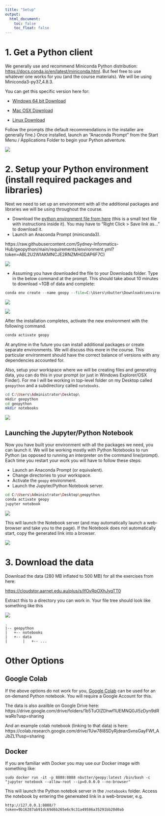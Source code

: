 ```yaml
---
title: "Setup"
output: 
  html_document:
    toc: false
    toc_float: false
---
```


# 1. Get a Python client
We generally use and recommend Miniconda Python distribution: [https://docs.conda.io/en/latest/miniconda.html](https://docs.conda.io/en/latest/miniconda.html). But feel free to use whatever one works for you (and the course materials). We will be using Miniconda3-py37_4.8.3.

You can get this specific version here for:

* [Windows 64 bit Download](https://repo.anaconda.com/miniconda/Miniconda3-py37_4.8.3-Windows-x86_64.exe)

* [Mac OSX Download](https://repo.anaconda.com/miniconda/Miniconda3-py37_4.8.3-MacOSX-x86_64.pkg)

* [Linux Download](https://repo.anaconda.com/miniconda/Miniconda3-py37_4.8.3-Linux-x86_64.sh)

Follow the prompts (the default recommendations in the installer are generally fine.) 
Once installed, launch an "Anaconda Prompt" from the Start Menu / Applications Folder to begin your Python adventure. 

![](fig/setup00.png)


# 2. Setup your Python environment (install required packages and libraries)

Next we need to set up an environment with all the additional packages and libraries we will be using throughout the course.

* Download the [python environment file from here](requirements/environment.yml) (this is a small text file with instructions inside it). You may have to "Right Click > Save link as..." to download it.
* Launch an Anaconda Prompt (miniconda3).

https://raw.githubusercontent.com/Sydney-Informatics-Hub/geopython/main/requirements/environment.yml?token=ABL2U2WIAKMNCJE2RNZMHGDAP6F7C)

![](fig/setup01.png)

* Assuming you have downloaded the file to your Downloads folder. Type in the below command at the prompt. This should take about 10 minutes to download ~1GB of data and complete:

```python
conda env create --name geopy --file=C:\Users\nbutter\Downloads\environment.yml
```

![](fig/setup02.png)

![](fig/setup03.png)

After the installation completes, activate the new environment with the following command.
```python
conda activate geopy
```

At anytime in the future you can install additional packages or create separate environments. We will discuss this more in the course. This particular environment should have the correct balance of versions with any dependencies accounted for.

Also, setup your workspace where we will be creating files and generating data, you can do this in your prompt (or just in Windows Explorer/OSX Finder). For me I will be working in top-level folder on my Desktop called ```geopython``` and a subdirectory called ```notebooks```.

```sh
cd C:\Users\Administrator\Desktop\
mkdir geopython
cd geopython
mkdir notebooks
```

![](fig/setup-python.png)


## Launching the Jupyter/Python Notebook

Now you have built your environment with all the packages we need, you can launch it. We will be working mostly with Python Notebooks to run Python (as opposed to running an interpreter on the command line/prompt). Each time you restart your work you will have to follow these steps:

* Launch an Anaconda Prompt (or equivalent).
* Change directories to your workspace.
* Activate the ```geopy``` environment.
* Launch the Jupyter/Python Notebook server.

```sh
cd C:\Users\Administrator\Desktop\geopython
conda activate geopy
jupyter notebook
```

![](fig/jupyter.png)

This will launch the Notebook server (and may automatically launch a web-browser and take you to the page). If the Notebook does not automatically start, copy the generated link into a browser.

![](fig/jupyter_browser.png)


# 3. Download the data

Download the data (280 MB inflated to 500 MB) for all the exercises from here:

[https://cloudstor.aarnet.edu.au/plus/s/IfOvRpOXhJyqTT0](https://cloudstor.aarnet.edu.au/plus/s/IfOvRpOXhJyqTT0)

Extract this to a directory you can work in.
Your file tree should look like something like this

![](fig/setup-folder.png)


```
.
|-- geopython
|   +-- notebooks
|   +-- data
|       |   +-- ...

```



# Other Options

## Google Colab

If the above options do not work for you, [Google Colab](https://colab.research.google.com/) can be used for an on-demand Python notebook. You will require a Google Account for this.

The data is also availble on Google Drive here:
https://drive.google.com/drive/folders/1b5TuOIZDhwf1UEMNQ0Jl5zDyn9dRwaRo?usp=sharing

And an example colab notebook (linking to that data) is here:
https://colab.research.google.com/drive/1Uw78l8SDyRjdeanSvnsGayFWf_AJbZL1?usp=sharing

## Docker

If you are familiar with Docker you may use our Docker image with something like:
```
sudo docker run -it -p 8888:8888 nbutter/geopy:latest /bin/bash -c "jupyter notebook --allow-root --ip=0.0.0.0 --no-browser"
```
This will launch the Python notebok server in the ```/notebooks``` folder. Access the notebook by entering the genereated link in a web-browser, e.g.
```
http://127.0.0.1:8888/?token=9b16287ab91dc69d6b265e6c9c31a49586a35291bb20d0ab
```




